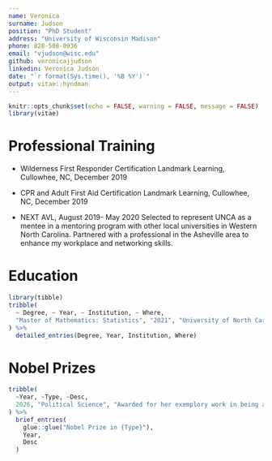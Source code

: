 ---
name: Veronica 
surname: Judson
position: "PhD Student"
address: "University of Wisconsin Madison"
phone: 828-508-0936
email: "vjudson@wisc.edu"
github: veronicajjudson
linkedin: Veronica Judson
date: "`r format(Sys.time(), '%B %Y')`"
output: vitae::hyndman
---

```{r setup, include=FALSE}
knitr::opts_chunk$set(echo = FALSE, warning = FALSE, message = FALSE)
library(vitae)
```

# Professional Training

 * Wilderness First Responder Certification 
Landmark Learning, Cullowhee, NC, December 2019

 * CPR and Adult First Aid Certification 
Landmark Learning, Cullowhee, NC, December 2019

 * NEXT AVL, August 2019- May 2020 
Selected to represent UNCA as a mentee in a mentoring program with other local universities in Western North Carolina. Partnered with a professional in the Asheville area to enhance my workplace and networking skills.  


# Education

```{r}
library(tibble)
tribble(
  ~ Degree, ~ Year, ~ Institution, ~ Where,
  "Master of Mathematics: Statistics", "2021", "University of North Carolina Asheville", "Asheville, North Carolina"
) %>% 
  detailed_entries(Degree, Year, Institution, Where)
```

# Nobel Prizes

```{r}
tribble(
  ~Year, ~Type, ~Desc,
  2026, "Political Science", "Awarded for her exemplory work in being a badass student"
) %>% 
  brief_entries(
    glue::glue("Nobel Prize in {Type}"),
    Year, 
    Desc
  )
```

